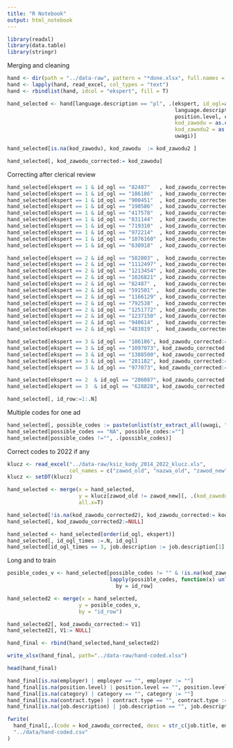 ```yaml
---
title: "R Notebook"
output: html_notebook
---
```


```r
library(readxl)
library(data.table)
library(stringr)
```

Merging and cleaning

```r
hand <- dir(path = "../data-raw", pattern = "*done.xlsx", full.names = T)
hand <- lapply(hand, read_excel, col_types = "text")
hand <- rbindlist(hand, idcol = "ekspert", fill = T)

hand_selected <- hand[language.description == "pl", .(ekspert, id_ogl=as.character(as.integer(ID_unit)), id_oferty=as.character(as.integer(id_oferty)), 
                                                      language.description, job.title, employer, region, job.type, 
                                                      position.level, category, contract.type, job.description, 
                                                      kod_zawodu = as.character(as.integer(`kod zawodu`)), 
                                                      kod_zawodu2 = as.character(as.integer(kod)),
                                                      uwagi)]

hand_selected[is.na(kod_zawodu), kod_zawodu  := kod_zawodu2 ]

hand_selected[, kod_zawodu_corrected:= kod_zawodu]


```
Correcting after clerical review

```r
hand_selected[ekspert == 1 & id_ogl == "82487"   , kod_zawodu_corrected:= "331203"]
hand_selected[ekspert == 1 & id_ogl == "186186"  , kod_zawodu_corrected:= "921490"]
hand_selected[ekspert == 1 & id_ogl == "900451"  , kod_zawodu_corrected:= "251202"]
hand_selected[ekspert == 1 & id_ogl == "190586"  , kod_zawodu_corrected:= "818990"]
hand_selected[ekspert == 1 & id_ogl == "417578"  , kod_zawodu_corrected:= "244001"]
hand_selected[ekspert == 1 & id_ogl == "831144"  , kod_zawodu_corrected:= "228203"]
hand_selected[ekspert == 1 & id_ogl == "719310"  , kod_zawodu_corrected:= "721405"]
hand_selected[ekspert == 1 & id_ogl == "972214"  , kod_zawodu_corrected:= "228203"]
hand_selected[ekspert == 1 & id_ogl == "1076160" , kod_zawodu_corrected:= "251401"]
hand_selected[ekspert == 1 & id_ogl == "630918"  , kod_zawodu_corrected:= "833202"]

hand_selected[ekspert == 2 & id_ogl == "582803" ,  kod_zawodu_corrected := "242390"]
hand_selected[ekspert == 2 & id_ogl == "1112497" , kod_zawodu_corrected := "242230"]
hand_selected[ekspert == 2 & id_ogl == "1213454" , kod_zawodu_corrected := "817290"]
hand_selected[ekspert == 2 & id_ogl == "1026821" , kod_zawodu_corrected := "311803"]
hand_selected[ekspert == 2 & id_ogl == "82487" ,   kod_zawodu_corrected := "331203"]
hand_selected[ekspert == 2 & id_ogl == "591501" ,  kod_zawodu_corrected := "121904"]
hand_selected[ekspert == 2 & id_ogl == "1166129" , kod_zawodu_corrected := "933304"]
hand_selected[ekspert == 2 & id_ogl == "792538" ,  kod_zawodu_corrected := "244001"]
hand_selected[ekspert == 2 & id_ogl == "1251772" , kod_zawodu_corrected := "333401"]
hand_selected[ekspert == 2 & id_ogl == "1237150" , kod_zawodu_corrected := "331201"]
hand_selected[ekspert == 2 & id_ogl == "940614" ,  kod_zawodu_corrected := "818990"]
hand_selected[ekspert == 2 & id_ogl == "483819" ,  kod_zawodu_corrected := "411090"]

hand_selected[ekspert == 3 & id_ogl == "186186", kod_zawodu_corrected:=  "921401"]
hand_selected[ekspert == 3 & id_ogl == "1097073", kod_zawodu_corrected:= "325512"]
hand_selected[ekspert == 3 & id_ogl == "1388500", kod_zawodu_corrected:= "911207"]
hand_selected[ekspert == 3 & id_ogl == "281182", kod_zawodu_corrected:=  "814209"]
hand_selected[ekspert == 3 & id_ogl == "977073", kod_zawodu_corrected:=  "214102"]

hand_selected[ekspert == 2	& id_ogl == "286087", kod_zawodu_corrected := "821103"]
hand_selected[ekspert == 3	& id_ogl == "628828", kod_zawodu_corrected := "321401"]

hand_selected[, id_row:=1:.N]
```


Multiple codes for one ad

```r
hand_selected[, possible_codes := paste(unlist(str_extract_all(uwagi, "\\d{6}")),  collapse=", "), id_row]
hand_selected[possible_codes == "NA", possible_codes:=""]
hand_selected[possible_codes !="", .(possible_codes)]
```

Correct codes to 2022 if any

```r
klucz <- read_excel("../data-raw/ksiz_kody_2014_2022_klucz.xls", 
                    col_names = c("zawod_old", "nazwa_old", "zawod_new", "nazwa_new"), skip = 1, col_types = "text")
klucz <- setDT(klucz)
```

```r
hand_selected <- merge(x = hand_selected,
                       y = klucz[zawod_old != zawod_new][, .(kod_zawodu_corrected = zawod_old,  kod_zawodu_corrected2 = zawod_new)],
                       all.x=T)

hand_selected[!is.na(kod_zawodu_corrected2), kod_zawodu_corrected:= kod_zawodu_corrected2]
hand_selected[, kod_zawodu_corrected2:=NULL]

hand_selected <- hand_selected[order(id_ogl, ekspert)]
hand_selected[, id_ogl_times :=.N, id_ogl]
hand_selected[id_ogl_times == 3, job.description := job.description[1], ekspert]


```

Long and to train

```r
posible_codes_v <- hand_selected[possible_codes != "" & !is.na(kod_zawodu_corrected),  
                                 lapply(possible_codes, function(x) unlist(tstrsplit(x, ","))), 
                                   by = id_row]

hand_selected2 <- merge(x = hand_selected,
                       y = posible_codes_v,
                       by = "id_row")

hand_selected2[, kod_zawodu_corrected:= V1]
hand_selected2[, V1:= NULL]

hand_final <- rbind(hand_selected,hand_selected2)

write_xlsx(hand_final, path="../data-raw/hand-coded.xlsx")

head(hand_final)
```

```r
hand_final[is.na(employer) | employer == "", employer := ""]
hand_final[is.na(position.level) | position.level == "", position.level := ""]
hand_final[is.na(category) | category == "", category := ""]
hand_final[is.na(contract.type) | contract.type == "", contract.type := ""]
hand_final[is.na(job.description) | job.description == "", job.description := ""]

fwrite(
  hand_final[,.(code = kod_zawodu_corrected, desc = str_c(job.title, employer, position.level, category, job.description, sep =" "))],
  "../data/hand-coded.csv"
)
```

